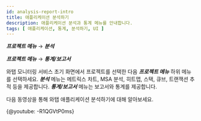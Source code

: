 ```yaml
---
id: analysis-report-intro
title: 애플리케이션 분석하기
description: 애플리케이션 분석과 통계 메뉴를 안내합니다. 
tags: [ 애플리케이션, 통계, 분석하기, UI ]
---
```


<!-- 분석과 통계 -->

***프로젝트 메뉴*** → ***분석*** 

***프로젝트 메뉴*** → ***통계/보고서*** 

와탭 모니터링 서비스 초기 화면에서 프로젝트를 선택한 다음 ***프로젝트 메뉴*** 하위 메뉴를 선택하세요. ***분석*** 메뉴는 메트릭스 차트, MSA 분석, 히트맵, 스택, 큐브, 트랜잭션 추적 등을 제공합니다. ***통계/보고서*** 메뉴는 보고서와 통계를 제공합니다.

다음 동영상을 통해 와탭 애플리케이션 분석하기에 대해 알아보세요.

{@youtube: -R1QGVtP0ms}